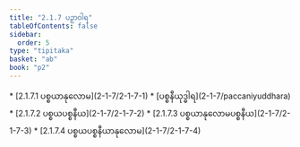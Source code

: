 ```yaml
---
title: "2.1.7 ပဉှာဝါရ"
tableOfContents: false
sidebar:
  order: 5
type: "tipitaka"
basket: "ab"
book: "p2"
---
```



<DynamicBreadcrumb />



<TableOfContents book="p2" section="2.1.7">
* [2.1.7.1 ပစ္စယာနုလောမ](2-1-7/2-1-7-1)
* [ပစ္စနီယုဒ္ဓါရ](2-1-7/paccaniyuddhara)
* [2.1.7.2 ပစ္စယပစ္စနီယ](2-1-7/2-1-7-2)
* [2.1.7.3 ပစ္စယာနုလောမပစ္စနီယ](2-1-7/2-1-7-3)
* [2.1.7.4 ပစ္စယပစ္စနီယာနုလောမ](2-1-7/2-1-7-4)
</TableOfContents>